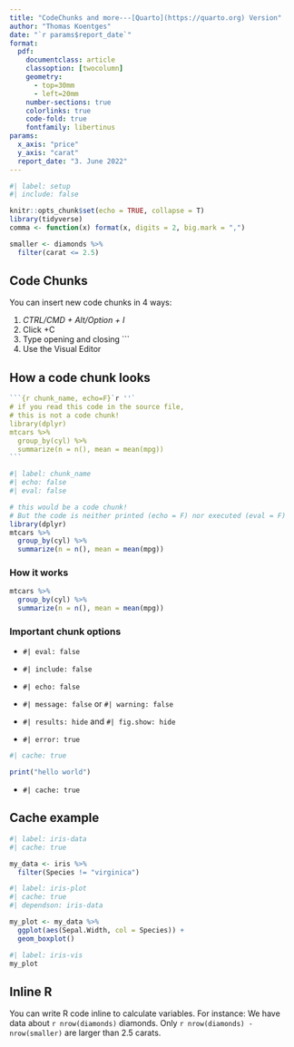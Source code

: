 ```yaml
---
title: "CodeChunks and more---[Quarto](https://quarto.org) Version"
author: "Thomas Koentges"
date: "`r params$report_date`"
format:
  pdf:
    documentclass: article
    classoption: [twocolumn]
    geometry:
      - top=30mm
      - left=20mm
    number-sections: true
    colorlinks: true
    code-fold: true
    fontfamily: libertinus
params:
  x_axis: "price"
  y_axis: "carat"
  report_date: "3. June 2022"
---
```


```r
#| label: setup
#| include: false

knitr::opts_chunk$set(echo = TRUE, collapse = T)
library(tidyverse)
comma <- function(x) format(x, digits = 2, big.mark = ",")

smaller <- diamonds %>% 
  filter(carat <= 2.5)
```

## Code Chunks

You can insert new code chunks in 4 ways:

1.  *CTRL/CMD + Alt/Option + I*
2.  Click +C
3.  Type opening and closing \`\`\`
4.  Use the Visual Editor

## How a code chunk looks

```` r
```{r chunk_name, echo=F}`r ''`
# if you read this code in the source file, 
# this is not a code chunk!
library(dplyr)
mtcars %>% 
  group_by(cyl) %>% 
  summarize(n = n(), mean = mean(mpg))
```
````

```r
#| label: chunk_name
#| echo: false
#| eval: false

# this would be a code chunk! 
# But the code is neither printed (echo = F) nor executed (eval = F)
library(dplyr)
mtcars %>% 
  group_by(cyl) %>% 
  summarize(n = n(), mean = mean(mpg))
```

### How it works

```r
mtcars %>% 
  group_by(cyl) %>% 
  summarize(n = n(), mean = mean(mpg))
```

### Important chunk options

-   `#| eval: false`

-   `#| include: false`

-   `#| echo: false`

-   `#| message: false` or `#| warning: false`

-   `#| results: hide` and `#| fig.show: hide`

-   `#| error: true`

```r
#| cache: true

print("hello world")
```

-   `#| cache: true`

## Cache example

```r
#| label: iris-data
#| cache: true

my_data <- iris %>%
  filter(Species != "virginica")
```

```r
#| label: iris-plot
#| cache: true
#| dependson: iris-data

my_plot <- my_data %>%
  ggplot(aes(Sepal.Width, col = Species)) +
  geom_boxplot()
```

```r
#| label: iris-vis
my_plot
```

## Inline R

You can write R code inline to calculate variables. For instance: We have data about `r nrow(diamonds)` diamonds. Only `r nrow(diamonds) - nrow(smaller)` are larger than 2.5 carats.
